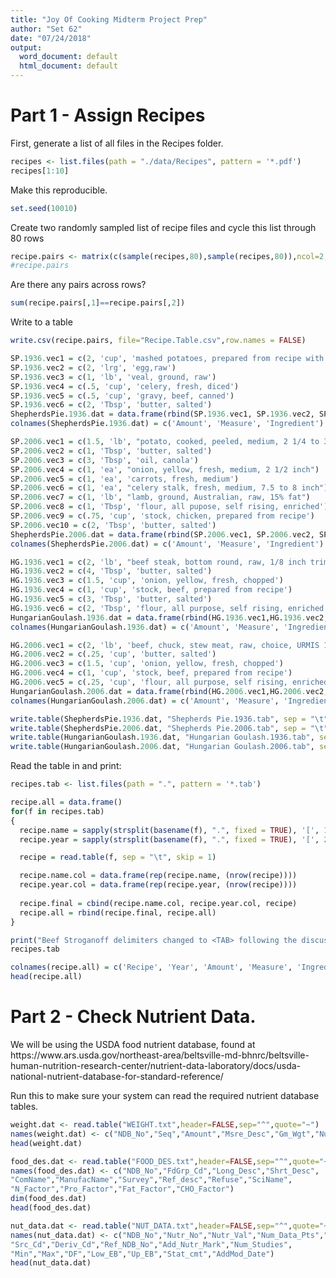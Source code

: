 ```yaml
---
title: "Joy Of Cooking Midterm Project Prep"
author: "Set 62"
date: "07/24/2018"
output:
  word_document: default
  html_document: default
---
```


# Part 1 - Assign Recipes

First, generate a list of all files in the Recipes folder.
```r
recipes <- list.files(path = "./data/Recipes", pattern = '*.pdf')
recipes[1:10]
```

Make this reproducible.
```r
set.seed(10010)
```

Create two randomly sampled list of recipe files and cycle this list through 80 rows

```r
recipe.pairs <- matrix(c(sample(recipes,80),sample(recipes,80)),ncol=2,nrow=80)
#recipe.pairs
```

Are there any pairs across rows?

```r
sum(recipe.pairs[,1]==recipe.pairs[,2])
```

Write to a table

```r
write.csv(recipe.pairs, file="Recipe.Table.csv",row.names = FALSE)
```

```r
SP.1936.vec1 = c(2, 'cup', 'mashed potatoes, prepared from recipe with whole milk and butter')
SP.1936.vec2 = c(2, 'lrg', 'egg,raw')
SP.1936.vec3 = c(1, 'lb', 'veal, ground, raw')
SP.1936.vec4 = c(.5, 'cup', 'celery, fresh, diced')
SP.1936.vec5 = c(.5, 'cup', 'gravy, beef, canned')
SP.1936.vec6 = c(2, 'Tbsp', 'butter, salted')
ShepherdsPie.1936.dat = data.frame(rbind(SP.1936.vec1, SP.1936.vec2, SP.1936.vec3, SP.1936.vec4, SP.1936.vec5, SP.1936.vec6))
colnames(ShepherdsPie.1936.dat) = c('Amount', 'Measure', 'Ingredient')

SP.2006.vec1 = c(1.5, 'lb', "potato, cooked, peeled, medium, 2 1/4 to 3 1/4 inch")
SP.2006.vec2 = c(1, 'Tbsp', 'butter, salted')
SP.2006.vec3 = c(3, 'Tbsp', 'oil, canola')
SP.2006.vec4 = c(1, 'ea', "onion, yellow, fresh, medium, 2 1/2 inch")
SP.2006.vec5 = c(1, 'ea', 'carrots, fresh, medium')
SP.2006.vec6 = c(1, 'ea', "celery stalk, fresh, medium, 7.5 to 8 inch")
SP.2006.vec7 = c(1, 'lb', "lamb, ground, Australian, raw, 15% fat")
SP.2006.vec8 = c(1, 'Tbsp', 'flour, all pupose, self rising, enriched')
SP.2006.vec9 = c(.75, 'cup', 'stock, chicken, prepared from recipe')
SP.2006.vec10 = c(2, 'Tbsp', 'butter, salted')
ShepherdsPie.2006.dat = data.frame(rbind(SP.2006.vec1, SP.2006.vec2, SP.2006.vec3, SP.2006.vec4, SP.2006.vec5, SP.2006.vec6, SP.2006.vec7, SP.2006.vec8, SP.2006.vec9, SP.2006.vec10))
colnames(ShepherdsPie.2006.dat) = c('Amount', 'Measure', 'Ingredient')

HG.1936.vec1 = c(2, 'lb', "beef steak, bottom round, raw, 1/8 inch trim, URMIS 1466")
HG.1936.vec2 = c(4, 'Tbsp', 'butter, salted')
HG.1936.vec3 = c(1.5, 'cup', 'onion, yellow, fresh, chopped')
HG.1936.vec4 = c(1, 'cup', 'stock, beef, prepared from recipe')
HG.1936.vec5 = c(3, 'Tbsp', 'butter, salted')
HG.1936.vec6 = c(2, 'Tbsp', 'flour, all purpose, self rising, enriched')
HungarianGoulash.1936.dat = data.frame(rbind(HG.1936.vec1,HG.1936.vec2,HG.1936.vec3,HG.1936.vec4,HG.1936.vec5,HG.1936.vec6))
colnames(HungarianGoulash.1936.dat) = c('Amount', 'Measure', 'Ingredient')

HG.2006.vec1 = c(2, 'lb', 'beef, chuck, stew meat, raw, choice, URMIS 1100')
HG.2006.vec2 = c(.25, 'cup', 'butter, salted')
HG.2006.vec3 = c(1.5, 'cup', 'onion, yellow, fresh, chopped')
HG.2006.vec4 = c(1, 'cup', 'stock, beef, prepared from recipe')
HG.2006.vec5 = c(.25, 'cup', 'flour, all purpose, self rising, enriched')
HungarianGoulash.2006.dat = data.frame(rbind(HG.2006.vec1,HG.2006.vec2,HG.2006.vec3,HG.2006.vec4,HG.2006.vec5))
colnames(HungarianGoulash.2006.dat) = c('Amount', 'Measure', 'Ingredient')

write.table(ShepherdsPie.1936.dat, "Shepherds Pie.1936.tab", sep = "\t", row.names = FALSE)
write.table(ShepherdsPie.2006.dat, "Shepherds Pie.2006.tab", sep = "\t", row.names = FALSE)
write.table(HungarianGoulash.1936.dat, "Hungarian Goulash.1936.tab", sep = "\t", row.names = FALSE)
write.table(HungarianGoulash.2006.dat, "Hungarian Goulash.2006.tab", sep = "\t", row.names = FALSE)

```

Read the table in and print:

```r
recipes.tab <- list.files(path = ".", pattern = '*.tab')

recipe.all = data.frame()
for(f in recipes.tab)
{
  recipe.name = sapply(strsplit(basename(f), ".", fixed = TRUE), '[', 1)
  recipe.year = sapply(strsplit(basename(f), ".", fixed = TRUE), '[', 2)

  recipe = read.table(f, sep = "\t", skip = 1)

  recipe.name.col = data.frame(rep(recipe.name, (nrow(recipe))))
  recipe.year.col = data.frame(rep(recipe.year, (nrow(recipe))))
  
  recipe.final = cbind(recipe.name.col, recipe.year.col, recipe)
  recipe.all = rbind(recipe.final, recipe.all)
}

print("Beef Stroganoff delimiters changed to <TAB> following the discussion thread consensus. The following recipes were merged successfully:")
recipes.tab

colnames(recipe.all) = c('Recipe', 'Year', 'Amount', 'Measure', 'Ingredient')
head(recipe.all)

```

# Part 2 - Check Nutrient Data.

We will be using the USDA food nutrient database, found at https://www.ars.usda.gov/northeast-area/beltsville-md-bhnrc/beltsville-human-nutrition-research-center/nutrient-data-laboratory/docs/usda-national-nutrient-database-for-standard-reference/

Run this to make sure your system can read the required nutrient database tables.
```r
weight.dat <- read.table("WEIGHT.txt",header=FALSE,sep="^",quote="~")
names(weight.dat) <- c("NDB_No","Seq","Amount","Msre_Desc","Gm_Wgt","Num_Data_Pts","Std_Dev")
head(weight.dat)
```

```r
food_des.dat <- read.table("FOOD_DES.txt",header=FALSE,sep="^",quote="~")
names(food_des.dat) <- c("NDB_No","FdGrp_Cd","Long_Desc","Shrt_Desc",
"ComName","ManufacName","Survey","Ref_desc","Refuse","SciName",
"N_Factor","Pro_Factor","Fat_Factor","CHO_Factor")
dim(food_des.dat)
head(food_des.dat)
```

```r
nut_data.dat <- read.table("NUT_DATA.txt",header=FALSE,sep="^",quote="~")
names(nut_data.dat) <- c("NDB_No","Nutr_No","Nutr_Val","Num_Data_Pts","Std_Error",
"Src_Cd","Deriv_Cd","Ref_NDB_No","Add_Nutr_Mark","Num_Studies",
"Min","Max","DF","Low_EB","Up_EB","Stat_cmt","AddMod_Date")
head(nut_data.dat)
```
